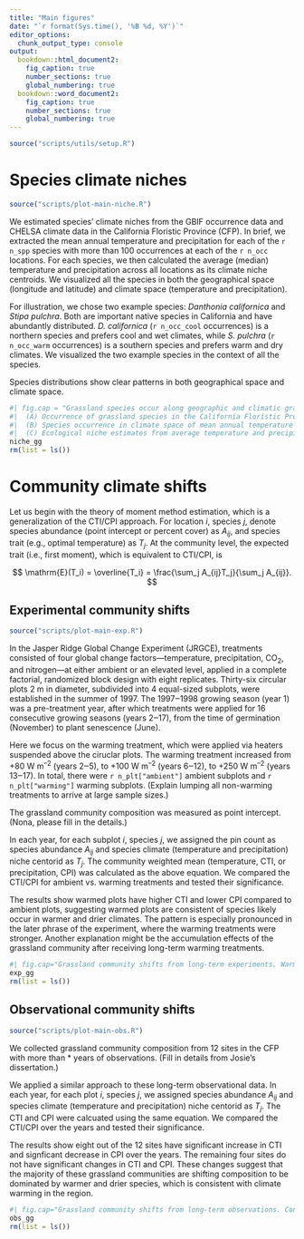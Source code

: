 ```yaml
---
title: "Main figures"
date: "`r format(Sys.time(), '%B %d, %Y')`"
editor_options: 
  chunk_output_type: console
output:
  bookdown::html_document2: 
    fig_caption: true
    number_sections: true
    global_numbering: true
  bookdown::word_document2: 
    fig_caption: true
    number_sections: true
    global_numbering: true
---
```


```r
source("scripts/utils/setup.R")
```

# Species climate niches

```r
source("scripts/plot-main-niche.R")
```

We estimated species' climate niches from the GBIF occurrence data and CHELSA climate data in the California Floristic Province (CFP). In brief, we extracted the mean annual temperature and precipitation for each of the `r n_spp` species with more than 100 occurrences at each of the `r n_occ` locations. For each species, we then calculated the average (median) temperature and precipitation across all locations as its climate niche centroids. We visualized all the species in both the geographical space (longitude and latitude) and climate space (temperature and precipitation).

For illustration, we chose two example species: *Danthonia californica* and *Stipa pulchra*. Both are important native species in California and have abundantly distributed. *D. californica* (`r n_occ_cool` occurrences) is a northern species and prefers cool and wet climates, while *S. pulchra* (`r n_occ_warm` occurrences) is a southern species and prefers warm and dry climates. We visualized the two example species in the context of all the species.

Species distributions show clear patterns in both geographical space and climate space.

```r
#| fig.cap = "Grassland species occur along geographic and climatic gradients to estimate ecological niches.
#|  (A) Occurrence of grassland species in the California Floristic Province, retrieved from the GBIF data (gray points), highlighting two example species *Danthonia californica* in the north (blue points) and *Stipa pulchra* in the south (red points).
#|  (B) Species occurrence in climate space of mean annual temperature (°C) and annual precipitation (mm), retrieved from the CHELSA data (gray), highlighting the same two example species *Danthonia californica* under cool and wet climates (blue) and *Stipa pulchra* under warm and dry climates (red).
#|  (C) Ecological niche estimates from average temperature and precipitation for each species (median ± standard error, gray), highlighting the two species (blue and red)."
niche_gg
rm(list = ls())
```

# Community climate shifts

Let us begin with the theory of moment method estimation, which is a generalization of the CTI/CPI approach. For location $i$, species $j$, denote species abundance (point intercept or percent cover) as $A_{ij}$, and species trait (e.g., optimal temperature) as $T_j$. At the community level, the expected trait (i.e., first moment), which is equivalent to CTI/CPI, is

$$
\mathrm{E}(T_i) = \overline{T_i} = \frac{\sum_j A_{ij}T_j}{\sum_j A_{ij}}.
$$

## Experimental community shifts

```r
source("scripts/plot-main-exp.R")
```

In the Jasper Ridge Global Change Experiment (JRGCE), treatments consisted of four global change factors---temperature, precipitation, CO~2~, and nitrogen---at either ambient or an elevated level, applied in a complete factorial, randomized block design with eight replicates. Thirty-six circular plots 2 m in diameter, subdivided into 4 equal-sized subplots, were established in the summer of 1997. The 1997‒1998 growing season (year 1) was a pre-treatment year, after which treatments were applied for 16 consecutive growing seasons (years 2‒17), from the time of germination (November) to plant senescence (June).

Here we focus on the warming treatment, which were applied via heaters suspended above the ciruclar plots. The warming treatment increased from +80 W m^–2^ (years 2‒5), to +100 W m^–2^ (years 6‒12), to +250 W m^–2^ (years 13‒17). In total, there were `r n_plt["ambient"]` ambient subplots and `r n_plt["warming"]` warming subplots. (Explain lumping all non-warming treatments to arrive at large sample sizes.)

The grassland community composition was measured as point intercept. (Nona, please fill in the details.)

In each year, for each subplot $i$, species $j$, we assigned the pin count as species abundance $A_{ij}$ and species climate (temperature and precipitation) niche centorid as $T_j$. The community weighted mean (temperature, CTI, or precipitation, CPI) was calculated as the above equation. We compared the CTI/CPI for ambient vs. warming treatments and tested their significance. 

The results show warmed plots have higher CTI and lower CPI compared to ambient plots, suggesting warmed plots are consistent of species likely occur in warmer and drier climates. The pattern is especially pronounced in the later phrase of the experiment, where the warming treatments were stronger. Another explanation might be the accumulation effects of the grassland community after receiving long-term warming treatments. 

```r
#| fig.cap="Grassland community shifts from long-term experiments. Warming treatment causes communities to shift dominance to warmer (CTI, °C) and drier (CPI, mm) species in the Jasper Ridge Global Change Experiment (ambient plots in black, warming plots in red, 1998 pre-treatment year, non-parametric two-sample Wilcoxon test, ns: *p* > 0.05, $*$: *p* ≤ 0.05, $**$: *p* ≤ 0.01, $***$: *p* ≤ 0.001). "
exp_gg
rm(list = ls())
```

## Observational community shifts

```r
source("scripts/plot-main-obs.R")
```

We collected grassland community composition from 12 sites in the CFP with more than * years of observations. (Fill in details from Josie's dissertation.) 

We applied a similar approach to these long-term observational data. In each year, for each plot $i$, species $j$, we assigned species abundance $A_{ij}$ and species climate (temperature and precipitation) niche centorid as $T_j$. The CTI and CPI were calcuated using the same equation. We compared the CTI/CPI over the years and tested their significance. 

The results show eight out of the 12 sites have significant increase in CTI and signficant decrease in CPI over the years. The remaining four sites do not have significant changes in CTI and CPI. These changes suggest that the majority of these grassland communities are shifting composition to be dominated by warmer and drier species, which is consistent with climate warming in the region.

```r
#| fig.cap="Grassland community shifts from long-term observations. Consistent with climate warming and drying, grassland communities shift dominance to warmer (CTI) and drier (CPI) species in 12 long-term observational sites across the California Floristic Province (red trend lines by linear regression, significant slopes by *t*-test, *p* < 0.05)."
obs_gg
rm(list = ls())
```

